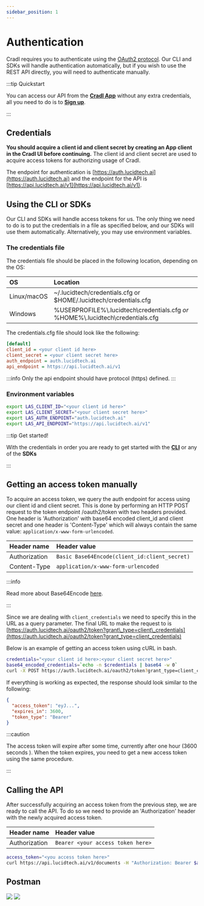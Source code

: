 ```yaml
---
sidebar_position: 1
---
```


# Authentication

Cradl requires you to authenticate using the [OAuth2 protocol](https://tools.ietf.org/html/rfc6749). Our CLI and SDKs will handle authentication automatically, but if you wish to use the REST API directly, you will need to authenticate manually.

:::tip Quickstart

You can access our API from the [**Cradl App**](https://app.cradl.ai/) without any extra credentials, all you need to do is to [**Sign up**](https://app.cradl.ai/signup).

:::

## Credentials

**You should acquire a client id and client secret by creating an App client in the Cradl UI before continuing.** The client id and client secret are used to acquire access tokens for authorizing usage of Cradl.

The endpoint for authentication is [https://auth.lucidtech.ai](https://auth.lucidtech.ai) and the endpoint for the API is [https://api.lucidtech.ai/v1](https://api.lucidtech.ai/v1).

## Using the CLI or SDKs

Our CLI and SDKs will handle access tokens for us. The only thing we need to do is to put the credentials in a file as specified below, and our SDKs will use them automatically. Alternatively, you may use environment variables.

### The credentials file

The credentials file should be placed in the following location, depending on the OS:

| OS          | Location |
|:------------| :--- |
| Linux/macOS | ~/.lucidtech/credentials.cfg or $HOME/.lucidtech/credentials.cfg |
| Windows     | %USERPROFILE%\\.lucidtech\credentials.cfg _or_ %HOME%\\.lucidtech\credentials.cfg |

The credentials.cfg file should look like the following:

```ini title=credentials.cfg
[default]
client_id = <your client id here>
client_secret = <your client secret here>
auth_endpoint = auth.lucidtech.ai
api_endpoint = https://api.lucidtech.ai/v1
```

:::info
Only the api endpoint should have protocol (https) defined.
:::

### Environment variables

```bash
export LAS_CLIENT_ID="<your client id here>"
export LAS_CLIENT_SECRET="<your client secret here>"
export LAS_AUTH_ENDPOINT="auth.lucidtech.ai"
export LAS_API_ENDPOINT="https://api.lucidtech.ai/v1"
```

:::tip Get started!

With the credentials in order you are ready to get started with the [**CLI**](../reference/cli.md) or any of the **SDKs**

:::
## Getting an access token manually

To acquire an access token, we query the auth endpoint for access using our client id and client secret. This is done by performing an HTTP POST request to the token endpoint /oauth2/token with two headers provided. One header is 'Authorization' with base64 encoded client\_id and client secret and one header is 'Content-Type' which will always contain the same value: `application/x-www-form-urlencoded`.

| Header name | Header value |
| :--- | :--- |
| Authorization | `Basic Base64Encode(client_id:client_secret)` |
| Content-Type | `application/x-www-form-urlencoded` |

:::info

Read more about Base64Encode [here](https://en.wikipedia.org/wiki/Basic_access_authentication#Client_side).

:::

Since we are dealing with `client_credentials` we need to specify this in the URL as a query parameter. The final URL to make the request to is [https://auth.lucidtech.ai/oauth2/token?grant\_type=client\_credentials](https://auth.lucidtech.ai/oauth2/token?grant_type=client_credentials)

Below is an example of getting an access token using cURL in bash.

```bash
credentials="<your client id here>:<your client secret here>"
base64_encoded_credentials=`echo -n $credentials | base64 -w 0`
curl -X POST https://auth.lucidtech.ai/oauth2/token?grant_type=client_credentials -H "Content-Type: application/x-www-form-urlencoded" -H "Authorization: Basic $base64_encoded_credentials"
```

If everything is working as expected, the response should look similar to the following:

```json
{
  "access_token": "eyJ...",
  "expires_in": 3600,
  "token_type": "Bearer"
}
```

:::caution

The access token will expire after some time, currently after one hour \(3600 seconds \). When the token expires, you need to get a new access token using the same procedure.

:::

## Calling the API

After successfully acquiring an access token from the previous step, we are ready to call the API. To do so we need to provide an 'Authorization' header with the newly acquired access token.

| Header name | Header value |
| :--- | :--- |
| Authorization | `Bearer <your access token here>` |

```bash
access_token="<you access token here>"
curl https://api.lucidtech.ai/v1/documents -H "Authorization: Bearer $access_token"
```

## Postman

![](/img/postman_auth_0.png)
![](/img/postman_auth_1.png)
